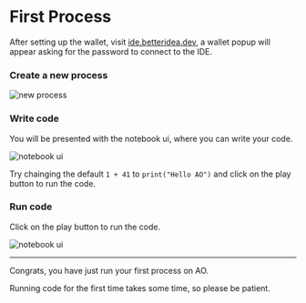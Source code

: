 
# First Process

After setting up the wallet, visit [ide.betteridea.dev](https://ide.betteridea.dev),
a wallet popup will appear asking for the password to connect to the IDE.

### Create a new process

![new process](../../assets/images/first-process/new-process.png)

### Write code

You will be presented with the notebook ui, where you can write your code.

![notebook ui](../../assets/images/first-process/nb-cell.png)

Try chainging the default `1 + 41` to `print("Hello AO")` and click on the play button to run the code.

### Run code

Click on the play button to run the code.

![notebook ui](../../assets/images/first-process/hello-ao.png)

---

Congrats, you have just run your first process on AO.

<Callout type="info" emoji="ℹ️">
  Running code for the first time takes some time, so please be patient.
</Callout>
